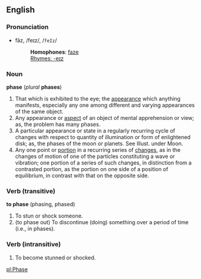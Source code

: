 ==English==
===Pronunciation===
*fāz, /feɪz/, /<tt>feIz</tt>/
*:'''Homophones''': [[faze]]
*:[[Rhymes:English:-eɪz|Rhymes: -eɪz]]

===Noun===
'''phase''' (''plural'' '''phases''')
#That which is exhibited to the eye; the [[appearance]] which anything manifests, especially any one among different and varying appearances of the same object.
#Any appearance or [[aspect]] of an object of mental apprehension or view; as, the problem has many phases.
#A particular appearance or state in a regularly recurring cycle of changes with respect to quantity of illumination or form of enlightened disk; as, the phases of the moon or planets. See Illust. under Moon.
#Any one point or [[portion]] in a recurring series of [[change]]s, as in the changes of motion of one of the particles constituting a wave or vibration; one portion of a series of such changes, in distinction from a contrasted portion, as the portion on one side of a position of equilibrium, in contrast with that on the opposite side.

===Verb (transitive)===
'''to phase''' (phasing, phased)
#To stun or shock someone.
#(to phase out) To discontinue (doing) something over a period of time (i.e., in phases).

===Verb (intransitive)===
#To become stunned or shocked.

[[pl:Phase]]